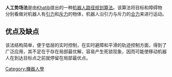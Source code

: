 {{expand|time=2010-04-09T08:13:15+00:00}}
{{refimprove|time=2010-04-09T08:13:15+00:00}}
'''人工势场法'''是由[[Khatib|Khatib]]提出的一种[[机器人|机器人]][[路径规划|路径规划]][[算法|算法]]。该算法将目标和障碍物分别看做对机器人有[[引力|引力]]和[[斥力|斥力]]的物体，机器人沿引力与斥力的[[合力|合力]]来进行运动。

==优点及缺点==
该法结构简单，便于低层的实时控制，在实时避障和平滑的轨迹控制方面，得到了广泛应用，其不足在于存在局部最优解，容易产生死锁现象，因而可能使移动机器人在到达目标点之前就停留在局部最优点。
[[Category:機器人學|Category:機器人學]]